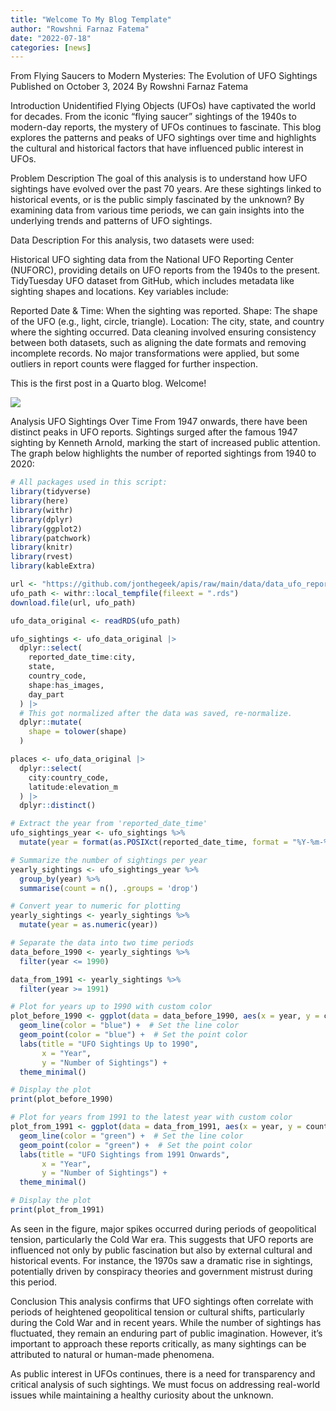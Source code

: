 ```yaml
---
title: "Welcome To My Blog Template"
author: "Rowshni Farnaz Fatema"
date: "2022-07-18"
categories: [news]
---
```



From Flying Saucers to Modern Mysteries: The Evolution of UFO Sightings
Published on October 3, 2024
By Rowshni Farnaz Fatema

Introduction
Unidentified Flying Objects (UFOs) have captivated the world for decades. From the iconic "flying saucer" sightings of the 1940s to modern-day reports, the mystery of UFOs continues to fascinate. This blog explores the patterns and peaks of UFO sightings over time and highlights the cultural and historical factors that have influenced public interest in UFOs.

Problem Description
The goal of this analysis is to understand how UFO sightings have evolved over the past 70 years. Are these sightings linked to historical events, or is the public simply fascinated by the unknown? By examining data from various time periods, we can gain insights into the underlying trends and patterns of UFO sightings.




Data Description
For this analysis, two datasets were used:

Historical UFO sighting data from the National UFO Reporting Center (NUFORC), providing details on UFO reports from the 1940s to the present.
TidyTuesday UFO dataset from GitHub, which includes metadata like sighting shapes and locations.
Key variables include:

Reported Date & Time: When the sighting was reported.
Shape: The shape of the UFO (e.g., light, circle, triangle).
Location: The city, state, and country where the sighting occurred.
Data cleaning involved ensuring consistency between both datasets, such as aligning the date formats and removing incomplete records. No major transformations were applied, but some outliers in report counts were flagged for further inspection.






This is the first post in a Quarto blog. Welcome!

![](ufo.jpg)

Analysis
UFO Sightings Over Time
From 1947 onwards, there have been distinct peaks in UFO reports. Sightings surged after the famous 1947 sighting by Kenneth Arnold, marking the start of increased public attention. The graph below highlights the number of reported sightings from 1940 to 2020:


```r
# All packages used in this script:
library(tidyverse)
library(here)
library(withr)
library(dplyr)
library(ggplot2)
library(patchwork)
library(knitr)
library(rvest)
library(kableExtra)

```



```r
url <- "https://github.com/jonthegeek/apis/raw/main/data/data_ufo_reports_with_day_part.rds"
ufo_path <- withr::local_tempfile(fileext = ".rds")
download.file(url, ufo_path)
```



```r
ufo_data_original <- readRDS(ufo_path)
```


```r
ufo_sightings <- ufo_data_original |> 
  dplyr::select(
    reported_date_time:city,
    state, 
    country_code,
    shape:has_images,
    day_part
  ) |> 
  # This got normalized after the data was saved, re-normalize.
  dplyr::mutate(
    shape = tolower(shape)
  )
```



```r
places <- ufo_data_original |>
  dplyr::select(
    city:country_code, 
    latitude:elevation_m
  ) |> 
  dplyr::distinct()
```



```r
# Extract the year from 'reported_date_time'
ufo_sightings_year <- ufo_sightings %>%
  mutate(year = format(as.POSIXct(reported_date_time, format = "%Y-%m-%d %H:%M:%S"), "%Y"))
```



```r
# Summarize the number of sightings per year
yearly_sightings <- ufo_sightings_year %>%
  group_by(year) %>%
  summarise(count = n(), .groups = 'drop')
```


```r
# Convert year to numeric for plotting
yearly_sightings <- yearly_sightings %>%
  mutate(year = as.numeric(year))
```


```r
# Separate the data into two time periods
data_before_1990 <- yearly_sightings %>%
  filter(year <= 1990)

data_from_1991 <- yearly_sightings %>%
  filter(year >= 1991)
```


```r
# Plot for years up to 1990 with custom color
plot_before_1990 <- ggplot(data = data_before_1990, aes(x = year, y = count)) +
  geom_line(color = "blue") +  # Set the line color
  geom_point(color = "blue") +  # Set the point color
  labs(title = "UFO Sightings Up to 1990",
       x = "Year",
       y = "Number of Sightings") +
  theme_minimal()
```


```r
# Display the plot
print(plot_before_1990)
```


```r
# Plot for years from 1991 to the latest year with custom color
plot_from_1991 <- ggplot(data = data_from_1991, aes(x = year, y = count)) +
  geom_line(color = "green") +  # Set the line color
  geom_point(color = "green") +  # Set the point color
  labs(title = "UFO Sightings from 1991 Onwards",
       x = "Year",
       y = "Number of Sightings") +
  theme_minimal()
```



```r
# Display the plot
print(plot_from_1991)
```








As seen in the figure, major spikes occurred during periods of geopolitical tension, particularly the Cold War era. This suggests that UFO reports are influenced not only by public fascination but also by external cultural and historical events. For instance, the 1970s saw a dramatic rise in sightings, potentially driven by conspiracy theories and government mistrust during this period.


Conclusion
This analysis confirms that UFO sightings often correlate with periods of heightened geopolitical tension or cultural shifts, particularly during the Cold War and in recent years. While the number of sightings has fluctuated, they remain an enduring part of public imagination. However, it’s important to approach these reports critically, as many sightings can be attributed to natural or human-made phenomena.

As public interest in UFOs continues, there is a need for transparency and critical analysis of such sightings. We must focus on addressing real-world issues while maintaining a healthy curiosity about the unknown.

